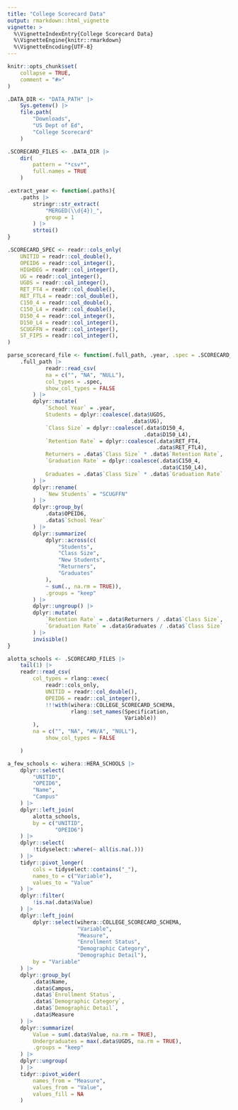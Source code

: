 ```yaml
---
title: "College Scorecard Data"
output: rmarkdown::html_vignette
vignette: >
  %\VignetteIndexEntry{College Scorecard Data}
  %\VignetteEngine{knitr::rmarkdown}
  %\VignetteEncoding{UTF-8}
---
```


```r
knitr::opts_chunk$set(
    collapse = TRUE,
    comment = "#>"
)
```

```r
.DATA_DIR <- "DATA_PATH" |>
    Sys.getenv() |>
    file.path(
        "Downloads",
        "US Dept of Ed",
        "College Scorecard"
    )

.SCORECARD_FILES <- .DATA_DIR |>
    dir(
        pattern = "*csv*",
        full.names = TRUE
    )

.extract_year <- function(.paths){
    .paths |>
        stringr::str_extract(
            "MERGED(\\d{4})_",
            group = 1
        ) |>
        strtoi()
}

.SCORECARD_SPEC <- readr::cols_only(
    UNITID = readr::col_double(),
    OPEID6 = readr::col_integer(),
    HIGHDEG = readr::col_integer(),
    UG = readr::col_integer(),
    UGDS = readr::col_integer(),
    RET_FT4 = readr::col_double(),
    RET_FTL4 = readr::col_double(),
    C150_4 = readr::col_double(),
    C150_L4 = readr::col_double(),
    D150_4 = readr::col_integer(),
    D150_L4 = readr::col_integer(),
    SCUGFFN = readr::col_integer(),
    ST_FIPS = readr::col_integer(),
)

parse_scorecard_file <- function(.full_path, .year, .spec = .SCORECARD_SPEC){
    .full_path |>
            readr::read_csv(
            na = c("", "NA", "NULL"),
            col_types = .spec,
            show_col_types = FALSE
        ) |>
        dplyr::mutate(
            `School Year` = .year,
            Students = dplyr::coalesce(.data$UGDS,
                                       .data$UG),
            `Class Size` = dplyr::coalesce(.data$D150_4,
                                           .data$D150_L4),
            `Retention Rate` = dplyr::coalesce(.data$RET_FT4,
                                               .data$RET_FTL4),
            Returners = .data$`Class Size` * .data$`Retention Rate`,
            `Graduation Rate` = dplyr::coalesce(.data$C150_4,
                                                .data$C150_L4),
            Graduates = .data$`Class Size` * .data$`Graduation Rate`
        ) |>
        dplyr::rename(
            `New Students` = "SCUGFFN"
        ) |>
        dplyr::group_by(
            .data$OPEID6,
            .data$`School Year`
        ) |>
        dplyr::summarize(
            dplyr::across(c(
                "Students",
                "Class Size",
                "New Students",
                "Returners",
                "Graduates"
            ),
            ~ sum(., na.rm = TRUE)),
            .groups = "keep"
        ) |>
        dplyr::ungroup() |>
        dplyr::mutate(
            `Retention Rate` = .data$Returners / .data$`Class Size`,
            `Graduation Rate` = .data$Graduates / .data$`Class Size`
        ) |>
        invisible()
}

```

```r
alotta_schools <- .SCORECARD_FILES |>
    tail(1) |>
    readr::read_csv(
        col_types = rlang::exec(
            readr::cols_only,
            UNITID = readr::col_double(),
            OPEID6 = readr::col_integer(),
            !!!with(wihera::COLLEGE_SCORECARD_SCHEMA,
                    rlang::set_names(Specification,
                                     Variable))
        ),
        na = c("", "NA", "#N/A", "NULL"),
            show_col_types = FALSE

    )
```
```r
a_few_schools <- wihera::HERA_SCHOOLS |>
    dplyr::select(
        "UNITID",
        "OPEID6",
        "Name",
        "Campus"
    ) |>
    dplyr::left_join(
        alotta_schools,
        by = c("UNITID",
               "OPEID6")
    ) |>
    dplyr::select(
        !tidyselect::where(~ all(is.na(.)))
    ) |>
    tidyr::pivot_longer(
        cols = tidyselect::contains("_"),
        names_to = c("Variable"),
        values_to = "Value"
    ) |>
    dplyr::filter(
        !is.na(.data$Value)
    ) |>
    dplyr::left_join(
        dplyr::select(wihera::COLLEGE_SCORECARD_SCHEMA,
                      "Variable",
                      "Measure",
                      "Enrollment Status",
                      "Demographic Category",
                      "Demographic Detail"),
        by = "Variable"
    ) |>
    dplyr::group_by(
        .data$Name,
        .data$Campus,
        .data$`Enrollment Status`,
        .data$`Demographic Category`,
        .data$`Demographic Detail`,
        .data$Measure
    ) |>
    dplyr::summarize(
        Value = sum(.data$Value, na.rm = TRUE),
        Undergraduates = max(.data$UGDS, na.rm = TRUE),
        .groups = "keep"
    ) |>
    dplyr::ungroup(
    ) |>
    tidyr::pivot_wider(
        names_from = "Measure",
        values_from = "Value",
        values_fill = NA
    )
```
